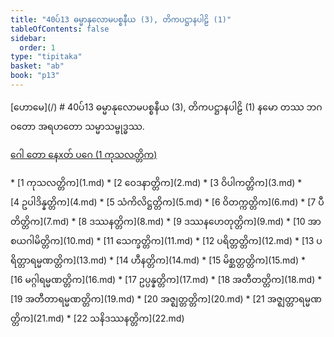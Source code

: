 ```yaml
---
title: "40ပ်13 ဓမ္မာနုလောမပစ္စနီယ (3), တိကပဋ္ဌာနပါဠိ (1)"
tableOfContents: false
sidebar:
  order: 1
type: "tipitaka"
basket: "ab"
book: "p13"
---
```



<Paragraph type="center" book="p13">
[ဟောမေ](/)
</Paragraph>

<Paragraph type="center" book="p13">
# 40ပ်13 ဓမ္မာနုလောမပစ္စနီယ (3), တိကပဋ္ဌာနပါဠိ (1)
</Paragraph>

<Paragraph number="1" type="center" book="p13">
နမော တဿ ဘဂဝတော အရဟတော သမ္မာသမ္ဗုဒ္ဓဿ.

[ဂေါ တော နေxတ် ပဂေ (1 ကုသလတ္တိက)](1.md)



</Paragraph>

<TableOfContents book="p13" section="40">
* [1 ကုသလတ္တိက](1.md)
* [2 ဝေဒနာတ္တိက](2.md)
* [3 ဝိပါကတ္တိက](3.md)
* [4 ဥပါဒိန္နတ္တိက](4.md)
* [5 သံကိလိဋ္ဌတ္တိက](5.md)
* [6 ဝိတက္ကတ္တိက](6.md)
* [7 ပီတိတ္တိက](7.md)
* [8 ဒဿနတ္တိက](8.md)
* [9 ဒဿနဟေတုတ္တိက](9.md)
* [10 အာစယဂါမိတ္တိက](10.md)
* [11 သေက္ခတ္တိက](11.md)
* [12 ပရိတ္တတ္တိက](12.md)
* [13 ပရိတ္တာရမ္မဏတ္တိက](13.md)
* [14 ဟီနတ္တိက](14.md)
* [15 မိစ္ဆတ္တတ္တိက](15.md)
* [16 မဂ္ဂါရမ္မဏတ္တိက](16.md)
* [17 ဥပ္ပန္နတ္တိက](17.md)
* [18 အတီတတ္တိက](18.md)
* [19 အတီတာရမ္မဏတ္တိက](19.md)
* [20 အဇ္ဈတ္တတ္တိက](20.md)
* [21 အဇ္ဈတ္တာရမ္မဏတ္တိက](21.md)
* [22 သနိဒဿနတ္တိက](22.md)
</TableOfContents>